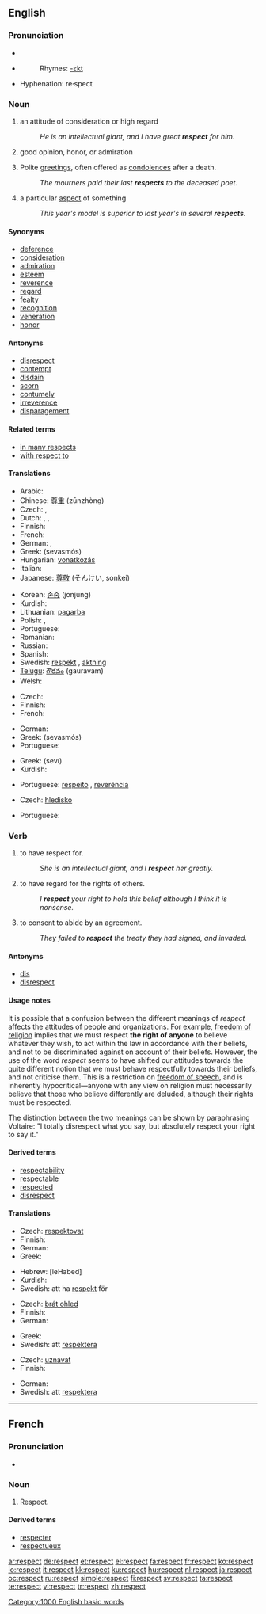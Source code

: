 {{wikipedia|Respect (disambiguation)}}
==English==

{{rank|greatest|property|started|742|respect|that's|Christian|food}}

===Pronunciation===
* {{IPA|/ɹɪˈspɛkt/}}
* {{audio|en-us-respects.ogg|Audio (US)}}
*: Rhymes: [[Rhymes:English:-ɛkt|-ɛkt]]
* Hyphenation: re·spect

===Noun===
{{en-noun|s|-}}

# {{uncountable}} an attitude of consideration or high regard
#: ''He is an intellectual giant, and I have great '''respect''' for him.''
# {{uncountable}} good opinion, honor, or admiration
# {{context|countable|always plural}} Polite [[greetings]], often offered as [[condolences]] after a death.
#: ''The mourners paid their last '''respects''' to the deceased poet.''
# {{countable}} a particular [[aspect]] of something
#: ''This year's model is superior to last year's in several '''respects'''.''



====Synonyms====
* [[deference]]
* [[consideration]]
* [[admiration]]
* [[esteem]]
* [[reverence]]
* [[regard]]
* [[fealty]]
* [[recognition]]
* [[veneration]]
* [[honor]]


====Antonyms====
* [[disrespect]]
* [[contempt]]
* [[disdain]]
* [[scorn]]
* [[contumely]]
* [[irreverence]]
* [[disparagement]]

====Related terms====
* [[in many respects]]
* [[with respect to]]

====Translations====
{{trans-top|admiration for a person or entity because of perceived merit}}
* Arabic: {{Arab|[[احترم]]}} {{IPAchar|(eħtirám)}}
* Chinese: [[尊重]] (zūnzhòng)
* Czech: {{t-|cs|respekt|m}}, {{t-|cs|úcta|f}}
* Dutch: {{t-|nl|respect|m}}, {{t+|nl|achting|f}}, {{t+|nl|eerbied|f}}
* Finnish: {{t-|fi|kunnioitus}}
* French: {{t+|fr|respect|m}}
* German: {{t+|de|Achtung|f}}, {{t+|de|Respekt|m}}
* Greek: {{t+|el|σεβασμός|m|sc=Grek}} (sevasmós)
* Hungarian: [[vonatkozás]]
* Italian: {{t+|it|rispetto|m}}
* Japanese: [[尊敬]] (そんけい, sonkei)
{{trans-mid}}
* Korean: [[존중]] (jonjung)
* Kurdish: {{KUchar|[[ڕێز]]}}
* Lithuanian: [[pagarba]] {{f}}
* Polish: {{t+|pl|respekt|m}}, {{t+|pl|szacunek|m}}
* Portuguese: {{t+|pt|respeito|m}}
* Romanian: {{t-|ro|respect}}
* Russian: {{t+|ru|уважение|n|tr=uvažénije|sc=Cyrl}}
* Spanish: {{t-|es|respecto|m}}
* Swedish: [[respekt]] {{c}}, [[aktning]] {{c}}
* [[Telugu]]: [[గౌరవం]] (gauravam)
* Welsh: {{t-|cy|parch|m|xs=Welsh}}
{{trans-bottom}}

{{trans-top|tolerance}}
* Czech: {{t-|cs|ohled|m}}
* Finnish: {{t-|fi|kunnioitus}}
* French: {{t+|fr|tolérance|f}}
{{trans-mid}}
* German: {{t+|de|Respekt|m}}
* Greek: {{t+|el|σεβασμός|m|sc=Grek}} (sevasmós)
* Portuguese: {{t+|pt|tolerância|f}}
{{trans-bottom}}

{{trans-top|Polite greetings}}
* Greek: {{t-|el|σέβη|m|sc=Grek}} (sevι)
* Kurdish: {{KUchar|[[ڕێزوسڵاو]]}}
{{trans-mid}}
* Portuguese: [[respeito]] {{m}}, [[reverência]] {{f}}
{{trans-bottom}}

{{trans-top|a particular aspect of something}}
* Czech: [[hledisko]] {{n}}
{{trans-mid}}
* Portuguese: {{t+|pt|respeito|m}}
{{trans-bottom}}

===Verb===
{{en-verb}}

# to have respect for.
#: ''She is an intellectual giant, and I '''respect''' her greatly.''
# to have regard for the rights of others.
#: ''I '''respect''' your right to hold this belief although I think it is nonsense.''
# to consent to abide by an agreement.
#: ''They failed to '''respect''' the treaty they had signed, and invaded.''

====Antonyms====
* [[dis]]<!-- or can it also be spelled "diss"? -->
* [[disrespect]]

====Usage notes====
It is possible that a confusion between the different meanings of ''respect'' affects the attitudes of people and organizations. For example, [[freedom of religion]] implies that we must respect '''the right of anyone''' to believe whatever they wish, to act within the law in accordance with their beliefs, and not to be discriminated against on account of their beliefs. However, the use of the word ''respect'' seems to have shifted our attitudes towards the quite different notion that we must behave respectfully towards their beliefs, and not criticise them. This is a restriction on [[freedom of speech]], and is inherently hypocritical&mdash;anyone with any view on religion must necessarily believe that those who believe differently are deluded, although their rights must be respected.

The distinction between the two meanings can be shown by paraphrasing Voltaire: "I totally disrespect what you say, but absolutely respect your right to say it."

====Derived terms====
* [[respectability]]
* [[respectable]]
* [[respected]]
* [[disrespect]]

====Translations====
{{trans-top|to have respect for}}
* Czech: [[respektovat]]
* Finnish: {{t-|fi|kunnioittaa}}
* German: {{t+|de|respektieren}}
* Greek: {{t+|el|σέβομαι|sc=Grek}}
{{trans-mid}}
* Hebrew: {{t+|he|לכבד|sc=Hebr}} [leHabed]
* Kurdish: {{KUchar|[[ڕێز گرتن]]}}
* Swedish: att ha [[respekt]] för
{{trans-bottom}}

{{trans-top|to have regard for the rights of others}}
* Czech: [[brát ohled]]
* Finnish: {{t-|fi|kunnioittaa}}
* German: {{t+|de|respektieren}}
{{trans-mid}}
* Greek: {{t+|el|σέβομαι|sc=Grek}}
* Swedish: att [[respektera]]
{{trans-bottom}}

{{trans-top|to consent to abide by an agreement}}
* Czech: [[uznávat]]
* Finnish: {{t-|fi|kunnioittaa}}
{{trans-mid}}
* German: {{t+|de|respektieren}}
* Swedish: att [[respektera]]
{{trans-bottom}}

[[Category:1000 English basic words]]

----

==French==

===Pronunciation===
* {{audio|Fr-Respect-fr-Paris.ogg|Audio (FR)}}

===Noun===
{{fr-noun|m}}

# Respect.

====Derived terms====
* [[respecter]]
* [[respectueux]]

[[ar:respect]]
[[de:respect]]
[[et:respect]]
[[el:respect]]
[[fa:respect]]
[[fr:respect]]
[[ko:respect]]
[[io:respect]]
[[it:respect]]
[[kk:respect]]
[[ku:respect]]
[[hu:respect]]
[[nl:respect]]
[[ja:respect]]
[[oc:respect]]
[[ru:respect]]
[[simple:respect]]
[[fi:respect]]
[[sv:respect]]
[[ta:respect]]
[[te:respect]]
[[vi:respect]]
[[tr:respect]]
[[zh:respect]]